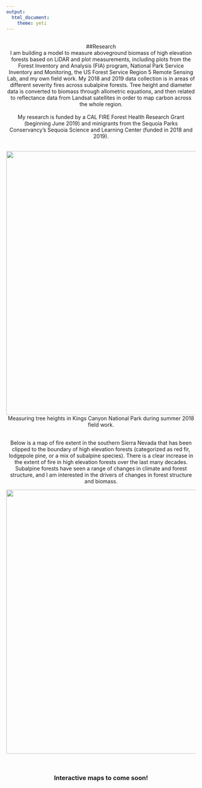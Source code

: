 ```yaml
---
output: 
  html_document:
    theme: yeti
---
```

<br>
<center>##Research
<br>
I am building a model to measure aboveground biomass of high elevation forests based on LiDAR and plot measurements, including plots from the Forest Inventory and Analysis (FIA) program, National Park Service Inventory and Monitoring, the US Forest Service Region 5 Remote Sensing Lab, and my own field work. My 2018 and 2019 data collection is in areas of different severity fires across subalpine forests. Tree height and diameter data is converted to biomass through allometric equations, and then related to reflectance data from Landsat satellites in order to map carbon across the whole region.
<br>
<br>
My research is funded by a CAL FIRE Forest Health Research Grant (beginning June 2019) and minigrants from the Sequoia Parks Conservancy's Sequoia Science and Learning Center (funded in 2018 and 2019). 
<br>
<br>
<center>![](pics/Research_treeheights.JPG){width=700px}
<br>
Measuring tree heights in Kings Canyon National Park during summer 2018 field work. 

<br>
Below is a map of fire extent in the southern Sierra Nevada that has been clipped to the boundary of high elevation forests (categorized as red fir, lodgepole pine, or a mix of subalpine species). There is a clear increase in the extent of fire in high elevation forests over the last many decades. Subalpine forests have seen a range of changes in climate and forest structure, and I am interested in the drivers of changes in forest structure and biomass.
<br>
<center>![](pics/highelevationFires_decade_low.JPG){width=700px}

<br>

<center>### Interactive maps to come soon!